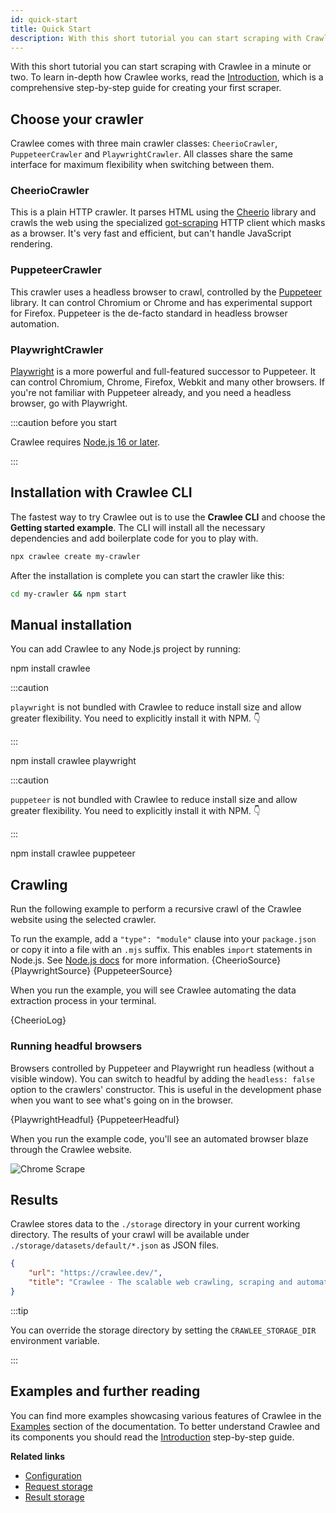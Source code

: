 ```yaml
---
id: quick-start
title: Quick Start
description: With this short tutorial you can start scraping with Crawlee in a minute or two. To learn more, read the Introduction.
---
```






With this short tutorial you can start scraping with Crawlee in a minute or two. To learn in-depth how Crawlee works, read the [Introduction](./introduction), which is a comprehensive step-by-step guide for creating your first scraper.

## Choose your crawler

Crawlee comes with three main crawler classes: <ApiLink to="cheerio-crawler/class/CheerioCrawler">`CheerioCrawler`</ApiLink>, <ApiLink to="puppeteer-crawler/class/PuppeteerCrawler">`PuppeteerCrawler`</ApiLink> and <ApiLink to="playwright-crawler/class/PlaywrightCrawler">`PlaywrightCrawler`</ApiLink>. All classes share the same interface for maximum flexibility when switching between them.

### CheerioCrawler
This is a plain HTTP crawler. It parses HTML using the [Cheerio](https://github.com/cheeriojs/cheerio) library and crawls the web using the specialized [got-scraping](https://github.com/apify/got-scraping) HTTP client which masks as a browser. It's very fast and efficient, but can't handle JavaScript rendering.

### PuppeteerCrawler
This crawler uses a headless browser to crawl, controlled by the [Puppeteer](https://github.com/puppeteer/puppeteer) library. It can control Chromium or Chrome and has experimental support for Firefox. Puppeteer is the de-facto standard in headless browser automation.

### PlaywrightCrawler
[Playwright](https://github.com/microsoft/playwright) is a more powerful and full-featured successor to Puppeteer. It can control Chromium, Chrome, Firefox, Webkit and many other browsers. If you're not familiar with Puppeteer already, and you need a headless browser, go with Playwright.

:::caution before you start

Crawlee requires [Node.js 16 or later](https://nodejs.org/en/).

:::

## Installation with Crawlee CLI

The fastest way to try Crawlee out is to use the **Crawlee CLI** and choose the **Getting started example**.
The CLI will install all the necessary dependencies and add boilerplate code for you to play with.

```bash
npx crawlee create my-crawler
```

After the installation is complete you can start the crawler like this:

```bash
cd my-crawler && npm start
```

## Manual installation

You can add Crawlee to any Node.js project by running:

<Tabs groupId="quick_start">
<TabItem value="cheerio" label="CheerioCrawler" default>
<CodeBlock language="bash">npm install crawlee</CodeBlock>
</TabItem>
<TabItem value="playwright" label="PlaywrightCrawler">

:::caution

`playwright` is not bundled with Crawlee to reduce install size and allow greater flexibility. You need to explicitly install it with NPM. 👇

:::

<CodeBlock language="bash">npm install crawlee playwright</CodeBlock>
</TabItem>
<TabItem value="puppeteer" label="PuppeteerCrawler">

:::caution

`puppeteer` is not bundled with Crawlee to reduce install size and allow greater flexibility. You need to explicitly install it with NPM. 👇

:::

<CodeBlock language="bash">npm install crawlee puppeteer</CodeBlock>
</TabItem>
</Tabs>

## Crawling

Run the following example to perform a recursive crawl of the Crawlee website using the selected crawler.

<Admonition type="caution" title="Don't forget about module imports">
    To run the example, add a <code>"type": "module"</code> clause into your <code>package.json</code> or
    copy it into a file with an <code>.mjs</code> suffix. This enables <code>import</code> statements in Node.js.
    See <a href="https://nodejs.org/dist/latest-v16.x/docs/api/esm.html#enabling" target="_blank" rel="noreferrer">Node.js docs</a> for
    more information.
</Admonition>

<Tabs groupId="quick_start">
    <TabItem value="cheerio" label="CheerioCrawler" default>
        <CodeBlock language="js">{CheerioSource}</CodeBlock>
    </TabItem>
    <TabItem value="playwright" label="PlaywrightCrawler">
        <CodeBlock language="js">{PlaywrightSource}</CodeBlock>
    </TabItem>
    <TabItem value="puppeteer" label="PuppeteerCrawler">
        <CodeBlock language="js">{PuppeteerSource}</CodeBlock>
    </TabItem>
</Tabs>

When you run the example, you will see Crawlee automating the data extraction process in your terminal.

<CodeBlock language="log">{CheerioLog}</CodeBlock>


### Running headful browsers

Browsers controlled by Puppeteer and Playwright run headless (without a visible window). You can switch to headful by adding the `headless: false` option to the crawlers' constructor. This is useful in the development phase when you want to see what's going on in the browser.

<Tabs groupId="quick_start">
    <TabItem value="playwright" label="PlaywrightCrawler">
        <CodeBlock language="js">{PlaywrightHeadful}</CodeBlock>
    </TabItem>
    <TabItem value="puppeteer" label="PuppeteerCrawler">
        <CodeBlock language="js">{PuppeteerHeadful}</CodeBlock>
    </TabItem>
</Tabs>

When you run the example code, you'll see an automated browser blaze through the Crawlee website.

![Chrome Scrape](/img/chrome_scrape.gif)

## Results

Crawlee stores data to the `./storage` directory in your current working directory. The results of your crawl will be available under `./storage/datasets/default/*.json` as JSON files.

```json title="./storage/datasets/default/000000001.json"
{
    "url": "https://crawlee.dev/",
    "title": "Crawlee · The scalable web crawling, scraping and automation library for JavaScript/Node.js | Crawlee"
}
```

:::tip

You can override the storage directory by setting the `CRAWLEE_STORAGE_DIR` environment variable.

:::

## Examples and further reading
You can find more examples showcasing various features of Crawlee in the [Examples](./examples) section of the documentation. To better understand Crawlee and its components you should read the [Introduction](./introduction) step-by-step guide.

**Related links**

- [Configuration](./guides/configuration)
- [Request storage](./guides/request-storage)
- [Result storage](./guides/result-storage)
